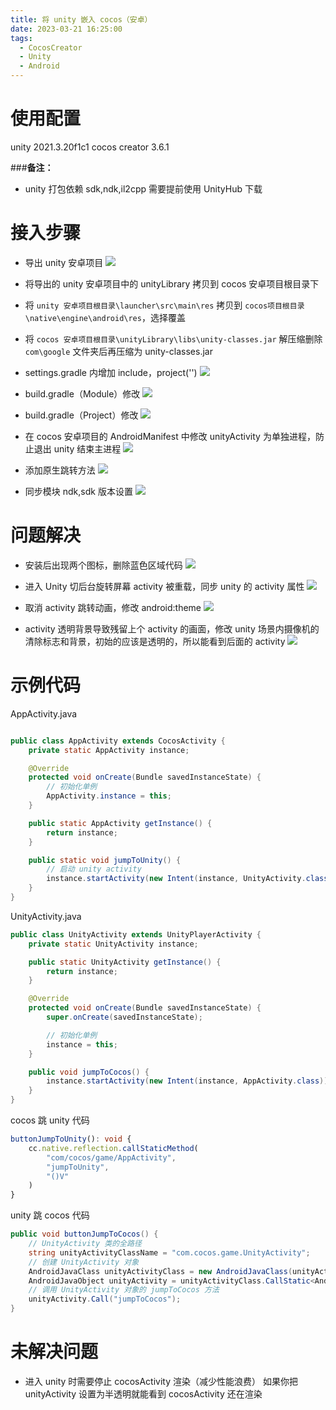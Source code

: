 ```yaml
---
title: 将 unity 嵌入 cocos（安卓）
date: 2023-03-21 16:25:00
tags:
  - CocosCreator
  - Unity
  - Android
---
```


# 使用配置

unity 2021.3.20f1c1
cocos creator 3.6.1

###**备注：**

- unity 打包依赖 sdk,ndk,il2cpp 需要提前使用 UnityHub 下载

# 接入步骤

- 导出 unity 安卓项目
  ![](https://gitee.com/muzzik/images/raw/master/blog/article/22/1.png)

- 将导出的 unity 安卓项目中的 unityLibrary 拷贝到 cocos 安卓项目根目录下

- 将 `unity 安卓项目根目录\launcher\src\main\res` 拷贝到 `cocos项目根目录\native\engine\android\res`，选择覆盖

- 将 `cocos 安卓项目根目录\unityLibrary\libs\unity-classes.jar` 解压缩删除 `com\google` 文件夹后再压缩为 unity-classes.jar

- settings.gradle 内增加 include，project('')
  ![](https://gitee.com/muzzik/images/raw/master/blog/article/22/2.png)

- build.gradle（Module）修改
  ![](https://gitee.com/muzzik/images/raw/master/blog/article/22/3.png)

- build.gradle（Project）修改
  ![](https://gitee.com/muzzik/images/raw/master/blog/article/22/4.png)

- 在 cocos 安卓项目的 AndroidManifest 中修改 unityActivity 为单独进程，防止退出 unity 结束主进程
  ![](https://gitee.com/muzzik/images/raw/master/blog/article/22/5.png)

- 添加原生跳转方法
  ![](https://gitee.com/muzzik/images/raw/master/blog/article/22/6.png)

- 同步模块 ndk,sdk 版本设置
  ![](https://gitee.com/muzzik/images/raw/master/blog/article/22/7.png)

# 问题解决

- 安装后出现两个图标，删除蓝色区域代码
  ![](https://gitee.com/muzzik/images/raw/master/blog/article/22/8.png)

- 进入 Unity 切后台旋转屏幕 activity 被重载，同步 unity 的 activity 属性
  ![](https://gitee.com/muzzik/images/raw/master/blog/article/22/9.png)

- 取消 activity 跳转动画，修改 android:theme
  ![](https://gitee.com/muzzik/images/raw/master/blog/article/22/10.png)

- activity 透明背景导致残留上个 activity 的画面，修改 unity 场景内摄像机的清除标志和背景，初始的应该是透明的，所以能看到后面的 activity
  ![](https://gitee.com/muzzik/images/raw/master/blog/article/22/11.png)

# 示例代码

AppActivity.java

```java

public class AppActivity extends CocosActivity {
    private static AppActivity instance;

    @Override
    protected void onCreate(Bundle savedInstanceState) {
        // 初始化单例
        AppActivity.instance = this;
    }

    public static AppActivity getInstance() {
        return instance;
    }

    public static void jumpToUnity() {
        // 启动 unity activity
        instance.startActivity(new Intent(instance, UnityActivity.class));
    }
}
```

UnityActivity.java

```java
public class UnityActivity extends UnityPlayerActivity {
    private static UnityActivity instance;

    public static UnityActivity getInstance() {
        return instance;
    }

    @Override
    protected void onCreate(Bundle savedInstanceState) {
        super.onCreate(savedInstanceState);

        // 初始化单例
        instance = this;
    }

    public void jumpToCocos() {
        instance.startActivity(new Intent(instance, AppActivity.class));
    }
}
```

cocos 跳 unity 代码

```ts
buttonJumpToUnity(): void {
	cc.native.reflection.callStaticMethod(
		"com/cocos/game/AppActivity",
		"jumpToUnity",
		"()V"
	)
}
```

unity 跳 cocos 代码

```C#
public void buttonJumpToCocos() {
    // UnityActivity 类的全路径
    string unityActivityClassName = "com.cocos.game.UnityActivity";
    // 创建 UnityActivity 对象
    AndroidJavaClass unityActivityClass = new AndroidJavaClass(unityActivityClassName);
    AndroidJavaObject unityActivity = unityActivityClass.CallStatic<AndroidJavaObject>("getInstance");
    // 调用 UnityActivity 对象的 jumpToCocos 方法
    unityActivity.Call("jumpToCocos");
}
```

# 未解决问题

- 进入 unity 时需要停止 cocosActivity 渲染（减少性能浪费）
  如果你把 unityActivity 设置为半透明就能看到 cocosActivity 还在渲染
